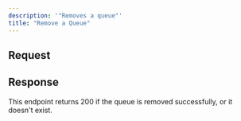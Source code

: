 ```yaml
---
description: '"Removes a queue"'
title: "Remove a Queue"
---
```

## Request
## Response
This endpoint returns 200 if the queue is removed successfully,
or it doesn't exist.